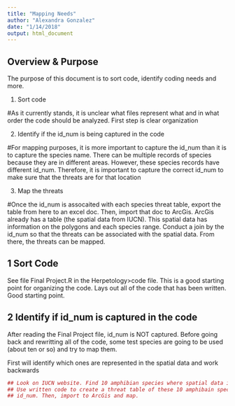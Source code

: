 ```yaml
---
title: "Mapping Needs"
author: "Alexandra Gonzalez"
date: "1/14/2018"
output: html_document
---
```



## Overview & Purpose 

The purpose of this document is to sort code, identify coding needs and more. 

1. Sort code 

  #As it currently stands, it is unclear what files represent what and in what order
  the code should be analyzed. First step is clear organization
  
2. Identify if the id_num is being captured in the code

  #For mapping purposes, it is more important to capture the id_num than 
  it is to capture the species name. There can be multiple records 
  of species because they are in different areas. However, these species records
  have different id_num. Therefore, it is important to capture the correct
  id_num to make sure that the threats are for that location
  
3. Map the threats 

  #Once the id_num is assocaited with each species threat table, export the table
  from here to an excel doc. Then, import that doc to ArcGis. 
  ArcGis already has a table (the spatial data from IUCN). This spatial data 
  has information on the polygons and each species range. Conduct a join by the id_num so that
  the threats can be associated with the spatial data. From there, the threats
  can be mapped. 
  

## 1 Sort Code

See file Final Project.R in the Herpetology>code file. This is a good starting point for 
organizing the code. Lays out all of the code that has been written. Good starting point. 


## 2 Identify if id_num is captured in the code

After reading the Final Project file, id_num is NOT captured. Before going back and rewritting
all of the code, some test species are going to be used (about ten or so) and try to map them. 

First will identify which ones are represented in the spatial data and work backwards 
         


```r

## Look on IUCN website. Find 10 amphibian species where spatial data is avaialble. 
## Use written code to create a threat table of these 10 amphibain species with the 
## id_num. Then, import to ArcGis and map. 



```













